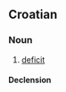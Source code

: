 ==Croatian==

===Noun===
{{hr-noun|g=m|manjkovi}}

# [[deficit]]

====Declension====
{{hr-decl-noun-a-in-fa-mono-k|manj|eu}}